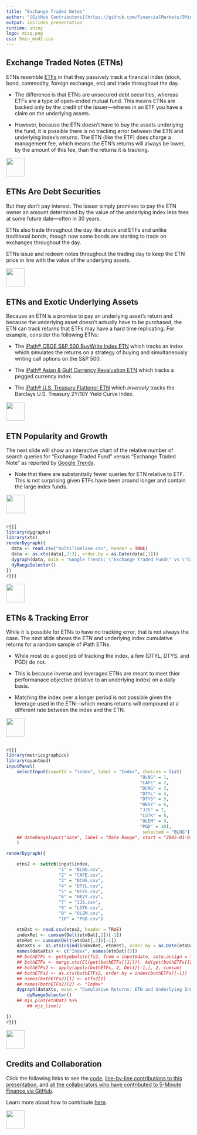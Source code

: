 ```yaml
---
title: "Exchange Traded Notes"
author: "[GitHub Contributors](https://github.com/FinancialMarkets/5MinuteFinance/graphs/contributors)"
output: ioslides_presentation
runtime: shiny
logo: misq.png
css: 5min_mod2.css
---
```


## Exchange Traded Notes (ETNs)

ETNs resemble [ETFs](http://www.5minutefinance.org/concepts/exchange-traded-funds) in that they passively track a financial index (stock, bond, commodity, foreign exchange, etc) and trade throughout the day.

-  The difference is that ETNs are unsecured debt securities, whereas ETFs are a type of open-ended mutual fund.  This means ETNs are backed only by the credit of the issuer---wheres in an ETF you have a claim on the underlying assets.

-  However, because the ETN doesn't have to buy the assets underlying the fund, it is possible there is no tracking error between the ETN and underlying index's returns.  The ETN (like the ETF) does charge a management fee, which means the ETN's returns will always be lower, by the amount of this fee, than the returns it is tracking.

<div class="MIfooter"><img src="mi.png" style="height:50px;"></div> 

##  ETNs Are Debt Securities

But they don't pay interest.  The issuer simply promises to pay the ETN owner an amount determined by the value of the underlying index less fees at some future date---often in 30 years.


ETNs also trade throughout the day like stock and ETFs and unlike traditional bonds, though now some bonds are starting to trade on exchanges throughout the day.

ETNs issue and redeem notes throughout the trading day to keep the ETN price in line with the value of the underlying assets.  

<div class="MIfooter"><img src="mi.png" style="height:50px;"></div> 

## ETNs and Exotic Underlying Assets

Because an ETN is a promise to pay an underlying asset's return and because the underlying asset doesn't actually have to be purchased, the ETN can track returns that ETFs may have a hard time replicating.  For example, consider the following ETNs:

-  The [iPath® CBOE S&P 500 BuyWrite Index ETN](http://www.ipathetn.com/US/16/en/instruments.app#/details/19544) which tracks an index which simulates the returns on a strategy of buying and simultaneously writing call options on the S&P 500.

-  The [iPath® Asian & Gulf Currency Revaluation ETN](http://www.ipathetn.com/US/16/en/instruments.app#/details/21845) which tracks a pegged currency index.

-  The [iPath® U.S. Treasury Flattener ETN](http://www.ipathetn.com/US/16/en/details.app?instrumentId=259102) which *inversely* tracks the Barclays U.S. Treasury 2Y/10Y Yield Curve Index.  

<div class="MIfooter"><img src="mi.png" style="height:50px;"></div> 


## ETN Popularity and Growth

The next slide will show an interactive chart of the relative number of search queries for "Exchange Traded Fund" versus "Exchange Traded Note" as reported by [Google Trends](https://www.google.com/trends/).

-  Note that there are substantially fewer queries for ETN relative to ETF.  This is not surprising given ETFs have been around longer and contain the large index funds.

<div class="MIfooter"><img src="mi.png" style="height:50px;"></div> 

##

```r
#{{{
library(dygraphs)
library(xts)
renderDygraph({
  data <- read.csv("multiTimeline.csv", header = TRUE)
  data <- as.xts(data[,2:3], order.by = as.Date(data[,1]))
  dygraph(data, main = "Google Trends: \"Exchange Traded Fund\" vs \"Exchange Traded Note\"") %>%
  dyRangeSelector()
})
#}}}
```
<div class="MIfooter"><img src="mi.png" style="height:50px;"></div> 


## ETNs & Tracking Error

While it is possible for ETNs to have no tracking error, that is not always the case. The next slide shows the ETN and underlying index cumulative returns for a random sample of iPath ETNs.  

-  While most do a good job of tracking the index, a few (DTYL, DTYS, and PGD) do not.

-  This is because inverse and leveraged ETNs are meant to meet thier performanace objective (relative to an underlying index) on a daily basis.  

-  Matching the index over a longer period is not possible given the leverage used in the ETN---which means returns will compound at a different rate between the index and the ETN.  

<!-- add more here on why? -->

<div class="MIfooter"><img src="mi.png" style="height:50px;"></div> 

##

```r
#{{{
library(metricsgraphics)
library(quantmod)
inputPanel(
    selectInput(inputId = "index", label = "Index", choices = list(
                                                   "BLNG" = 1,
                                                   "CAFE" = 2,
                                                   "DCNG" = 3,
                                                   "DTYL" = 4,
                                                   "DTYS" = 5,
                                                   "HEVY" = 6,
                                                   "JJS" = 7,
                                                   "LSTK" = 8,
                                                   "OLEM" = 9,
                                                   "PGD" = 10),
                                                    selected = "BLNG")
    ## dateRangeInput("date", label = "Date Range", start = "2005-01-01", end = Sys.Date())
    )

renderDygraph({

    etns2 <- switch(input$index,
                    "1" = "BLNG.csv",
                    "2" = "CAFE.csv",
                    "3" = "DCNG.csv",
                    "4" = "DTYL.csv",
                    "5" = "DTYS.csv",
                    "6" = "HEVY.csv",
                    "7" = "JJS.csv",
                    "8" = "LSTK.csv",
                    "9" = "OLEM.csv",
                    "10" = "PGD.csv")

    etnDat <- read.csv(etns2, header = TRUE)
    indexRet <- cumsum(Delt(etnDat[,2])[-1])
    etnRet <- cumsum(Delt(etnDat[,3])[-1])
    dataXts <- as.xts(cbind(indexRet, etnRet), order.by = as.Date(etnDat[,1])[-1])
    names(dataXts) <- c("Index", names(etnDat)[3])
    ## bothETFs <- getSymbols(etfs2, from = input$date, auto.assign = TRUE)
    ## bothETFs <- merge.xts(Cl(get(bothETFs[[1]])), Ad(get(bothETFs[[2]])), join = "inner")
    ## bothETFs2 <- apply(apply(bothETFs, 2, Delt)[-1,], 2, cumsum)
    ## bothETFs2 <- as.xts(bothETFs2, order.by = index(bothETFs)[-1])
    ## names(bothETFs2)[1] <- etfs2[1]
    ## names(bothETFs2)[2] <- "Index"
    dygraph(dataXts, main = "Cumulative Returns: ETN and Underlying Index") %>%
        dyRangeSelector()
    ## mjs_plot(etnDat) %>%
        ## mjs_line()

})
#}}}
```
<div class="MIfooter"><img src="mi.png" style="height:50px;"></div> 

## Credits and Collaboration

Click the following links to see the [code](https://github.com/FinancialMarkets/5MinuteFinance/blob/master/Fixed_Income_and_Debt/ETNs/ETNs.Rmd), [line-by-line contributions to this presentation](https://github.com/FinancialMarkets/5MinuteFinance/blame/master/Fixed_Income_and_Debt/ETNs/ETNs.Rmd), and [all the collaborators who have contributed to 5-Minute Finance via GitHub](https://github.com/FinancialMarkets/5MinuteFinance/graphs/contributors).

Learn more about how to contribute [here](http://www.5minutefinance.org/how-to-contribute).

<div class="MIfooter"><img src="mi.png" style="height:50px;"></div> 
